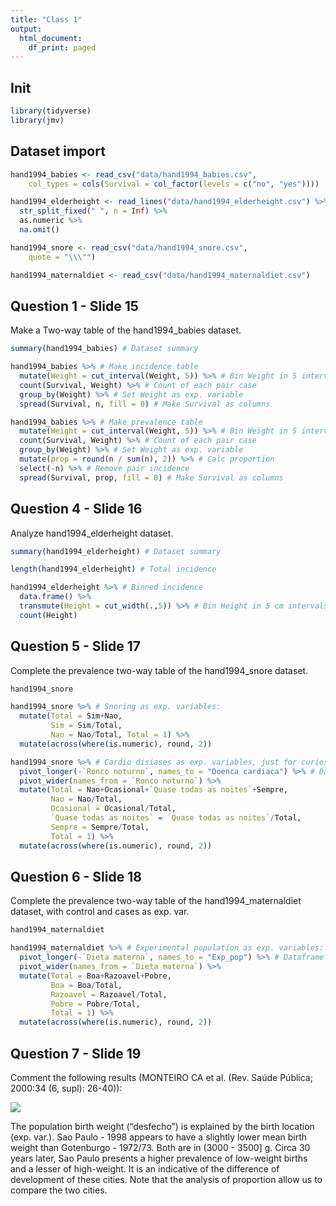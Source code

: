```yaml
---
title: "Class 1"
output:
  html_document:
    df_print: paged
---
```


## Init

```r
library(tidyverse)
library(jmv)
```

## Dataset import

```r
hand1994_babies <- read_csv("data/hand1994_babies.csv", 
    col_types = cols(Survival = col_factor(levels = c("no", "yes"))))

hand1994_elderheight <- read_lines("data/hand1994_elderheight.csv") %>%
  str_split_fixed(" ", n = Inf) %>%
  as.numeric %>%
  na.omit()

hand1994_snore <- read_csv("data/hand1994_snore.csv", 
    quote = "\\\"")

hand1994_maternaldiet <- read_csv("data/hand1994_maternaldiet.csv")
```

## Question 1 - Slide 15

Make a Two-way table of the hand1994_babies dataset.

```r
summary(hand1994_babies) # Dataset summary
```

```r
hand1994_babies %>% # Make incidence table
  mutate(Weight = cut_interval(Weight, 5)) %>% # Bin Weight in 5 intervals
  count(Survival, Weight) %>% # Count of each pair case
  group_by(Weight) %>% # Set Weight as exp. variable
  spread(Survival, n, fill = 0) # Make Survival as columns
```

```r
hand1994_babies %>% # Make prevalence table
  mutate(Weight = cut_interval(Weight, 5)) %>% # Bin Weight in 5 intervals
  count(Survival, Weight) %>% # Count of each pair case
  group_by(Weight) %>% # Set Weight as exp. variable
  mutate(prop = round(n / sum(n), 2)) %>% # Calc proportion
  select(-n) %>% # Remove pair incidence
  spread(Survival, prop, fill = 0) # Make Survival as columns
```

## Question 4 - Slide 16

Analyze hand1994_elderheight dataset.

```r
summary(hand1994_elderheight) # Dataset summary
```

```r
length(hand1994_elderheight) # Total incidence
```

```r
hand1994_elderheight %>% # Binned incidence
  data.frame() %>%
  transmute(Height = cut_width(.,5)) %>% # Bin Height in 5 cm intervals
  count(Height)
```

## Question 5 - Slide 17

Complete the prevalence two-way table of the hand1994_snore dataset.

```r
hand1994_snore
```

```r
hand1994_snore %>% # Snoring as exp. variables:
  mutate(Total = Sim+Nao,
         Sim = Sim/Total,
         Nao = Nao/Total, Total = 1) %>%
  mutate(across(where(is.numeric), round, 2))
```

```r
hand1994_snore %>% # Cardio disiases as exp. variables, just for curiosity:
  pivot_longer(-`Ronco noturno`, names_to = "Doenca cardiaca") %>% # Dataframe rotation
  pivot_wider(names_from = `Ronco noturno`) %>%
  mutate(Total = Nao+Ocasional+`Quase todas as noites`+Sempre,
         Nao = Nao/Total,
         Ocasional = Ocasional/Total,
         `Quase todas as noites` = `Quase todas as noites`/Total,
         Sempre = Sempre/Total,
         Total = 1) %>%
  mutate(across(where(is.numeric), round, 2))
```

## Question 6 - Slide 18

Complete the prevalence two-way table of the hand1994_maternaldiet dataset, with control and cases as exp. var.

```r
hand1994_maternaldiet
```

```r
hand1994_maternaldiet %>% # Experimental population as exp. variables:
  pivot_longer(-`Dieta materna`, names_to = "Exp_pop") %>% # Dataframe rotation
  pivot_wider(names_from = `Dieta materna`) %>%
  mutate(Total = Boa+Razoavel+Pobre,
         Boa = Boa/Total,
         Razoavel = Razoavel/Total,
         Pobre = Pobre/Total,
         Total = 1) %>%
  mutate(across(where(is.numeric), round, 2))
```

## Question 7 - Slide 19

Comment the following results (MONTEIRO CA et al. (Rev. Saúde Pública; 2000:34 (6, supl): 26-40)):

![](support/tab-c1-q7.png)

The population birth weight ("desfecho") is explained by the birth location (exp. var.). Sao Paulo - 1998 appears to have a slightly lower mean birth weight than Gotenburgo - 1972/73. Both are in (3000 - 3500] g. Circa 30 years later, Sao Paulo presents a higher prevalence of low-weight births and a lesser of high-weight. It is an indicative of the difference of development of these cities. Note that the analysis of proportion allow us to compare the two cities.
